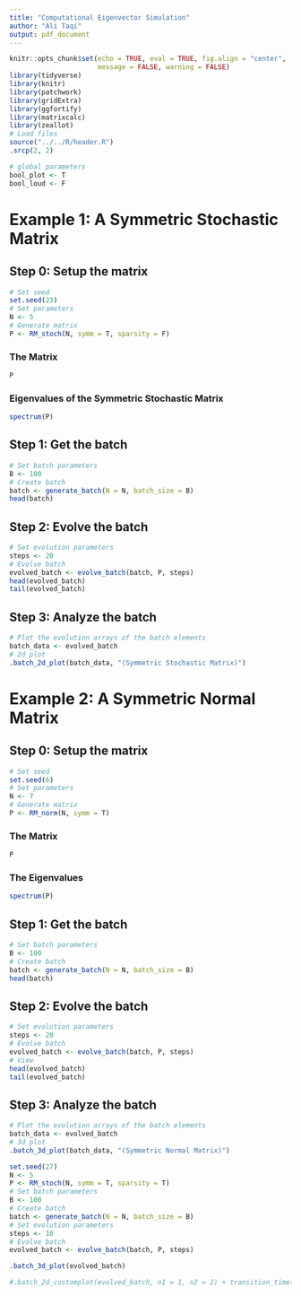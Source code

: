 ```yaml
---
title: "Computational Eigenvector Simulation"
author: "Ali Taqi"
output: pdf_document
---
```


```r
knitr::opts_chunk$set(echo = TRUE, eval = TRUE, fig.align = "center", 
                      message = FALSE, warning = FALSE)
library(tidyverse)
library(knitr)
library(patchwork)
library(gridExtra)
library(ggfortify)
library(matrixcalc)
library(zeallot)
# Load files
source("../../R/header.R")
.srcp(2, 2)
```

```r
# global parameters
bool_plot <- T
bool_loud <- F
```

# Example 1: A Symmetric Stochastic Matrix

## Step 0: Setup the matrix

```r
# Set seed
set.seed(23)
# Set parameters
N <- 5
# Generate matrix
P <- RM_stoch(N, symm = T, sparsity = F)
```

### The Matrix

```r
P
```

### Eigenvalues of the Symmetric Stochastic Matrix

```r
spectrum(P)
```


## Step 1: Get the batch 

```r
# Set batch parameters
B <- 100
# Create batch
batch <- generate_batch(N = N, batch_size = B)
head(batch)
```


## Step 2: Evolve the batch

```r
# Set evolution parameters
steps <- 20
# Evolve batch
evolved_batch <- evolve_batch(batch, P, steps)
head(evolved_batch)
tail(evolved_batch)
```

\newpage

## Step 3: Analyze the batch

```r
# Plot the evolution arrays of the batch elements
batch_data <- evolved_batch
# 2d plot
.batch_2d_plot(batch_data, "(Symmetric Stochastic Matrix)")
```

\newpage

# Example 2: A Symmetric Normal Matrix

## Step 0: Setup the matrix

```r
# Set seed
set.seed(6)
# Set parameters
N <- 7
# Generate matrix
P <- RM_norm(N, symm = T)
```

### The Matrix

```r
P
```

### The Eigenvalues

```r
spectrum(P)
```


## Step 1: Get the batch 

```r
# Set batch parameters
B <- 100
# Create batch
batch <- generate_batch(N = N, batch_size = B)
head(batch)
```


## Step 2: Evolve the batch

```r
# Set evolution parameters
steps <- 20
# Evolve batch
evolved_batch <- evolve_batch(batch, P, steps)
# View
head(evolved_batch)
tail(evolved_batch)
```

\newpage

## Step 3: Analyze the batch

```r
# Plot the evolution arrays of the batch elements
batch_data <- evolved_batch
# 3d plot
.batch_3d_plot(batch_data, "(Symmetric Normal Matrix)")
```


```r
set.seed(27)
N <- 5
P <- RM_stoch(N, symm = T, sparsity = T)
# Set batch parameters
B <- 100
# Create batch
batch <- generate_batch(N = N, batch_size = B)
# Set evolution parameters
steps <- 10
# Evolve batch
evolved_batch <- evolve_batch(batch, P, steps)
```

```r
.batch_3d_plot(evolved_batch)
```

```r
#.batch_2d_customplot(evolved_batch, n1 = 1, n2 = 2) + transition_time(V4)
```





